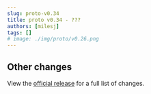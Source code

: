 ```yaml
---
slug: proto-v0.34
title: proto v0.34 - ???
authors: [milesj]
tags: []
# image: ./img/proto/v0.26.png
---
```


<!--truncate-->

## Other changes

View the [official release](https://github.com/moonrepo/proto/releases/tag/v0.34.0) for a full list
of changes.
